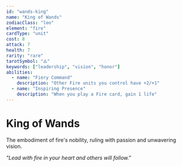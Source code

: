 ```yaml
---
id: "wands-king"
name: "King of Wands"
zodiacClass: "leo"
element: "fire"
cardType: "unit"
cost: 8
attack: 7
health: 7
rarity: "rare"
tarotSymbol: "🜂"
keywords: ["leadership", "vision", "honor"]
abilities:
  - name: "Fiery Command"
    description: "Other Fire units you control have +2/+1"
  - name: "Inspiring Presence"
    description: "When you play a Fire card, gain 1 life"
---
```


# King of Wands

The embodiment of fire's nobility, ruling with passion and unwavering vision.

*"Lead with fire in your heart and others will follow."*